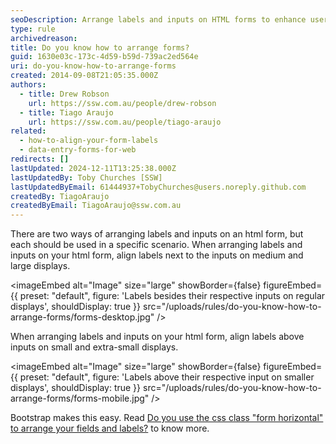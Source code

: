 ```yaml
---
seoDescription: Arrange labels and inputs on HTML forms to enhance user experience, with Bootstrap making it easy.
type: rule
archivedreason:
title: Do you know how to arrange forms?
guid: 1630e03c-173c-4d59-b59d-739ac2ed564e
uri: do-you-know-how-to-arrange-forms
created: 2014-09-08T21:05:35.000Z
authors:
  - title: Drew Robson
    url: https://ssw.com.au/people/drew-robson
  - title: Tiago Araujo
    url: https://ssw.com.au/people/tiago-araujo
related:
  - how-to-align-your-form-labels
  - data-entry-forms-for-web
redirects: []
lastUpdated: 2024-12-11T13:25:38.000Z
lastUpdatedBy: Toby Churches [SSW]
lastUpdatedByEmail: 61444937+TobyChurches@users.noreply.github.com
createdBy: TiagoAraujo
createdByEmail: TiagoAraujo@ssw.com.au
---
```


There are two ways of arranging labels and inputs on an html form, but each should be used in a specific scenario.
When arranging labels and inputs on your html form, align labels next to the inputs on medium and large displays.


<imageEmbed
  alt="Image"
  size="large"
  showBorder={false}
  figureEmbed={{
    preset: "default",
    figure: 'Labels besides their respective inputs on regular displays',
    shouldDisplay: true
  }}
  src="/uploads/rules/do-you-know-how-to-arrange-forms/forms-desktop.jpg"
/>

When arranging labels and inputs on your html form, align labels above inputs on small and extra-small displays.


<imageEmbed
  alt="Image"
  size="large"
  showBorder={false}
  figureEmbed={{
    preset: "default",
    figure: 'Labels above their respective input on smaller displays',
    shouldDisplay: true
  }}
  src="/uploads/rules/do-you-know-how-to-arrange-forms/forms-mobile.jpg"
/>

Bootstrap makes this easy. Read [Do you use the css class "form horizontal" to arrange your fields and labels?](/do-you-use-the-css-class-form-horizontal-to-arrange-your-fields-and-labels) to know more.
